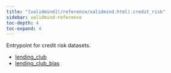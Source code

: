 ```yaml
---
title: "[validmind](/reference/validmind.html).credit_risk"
sidebar: validmind-reference
toc-depth: 4
toc-expand: 4
---
```


Entrypoint for credit risk datasets.

- [lending_club](credit_risk/lending_club.qmd)
- [lending_club_bias](credit_risk/lending_club_bias.qmd)
